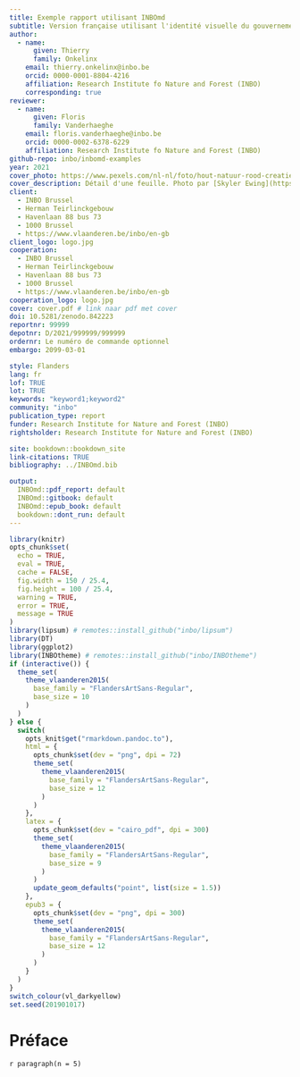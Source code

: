 ```yaml
--- 
title: Exemple rapport utilisant INBOmd
subtitle: Version française utilisant l'identité visuelle du gouvernement flamand
author: 
  - name:
      given: Thierry
      family: Onkelinx
    email: thierry.onkelinx@inbo.be
    orcid: 0000-0001-8804-4216
    affiliation: Research Institute fo Nature and Forest (INBO)
    corresponding: true
reviewer:
  - name:
      given: Floris
      family: Vanderhaeghe
    email: floris.vanderhaeghe@inbo.be
    orcid: 0000-0002-6378-6229
    affiliation: Research Institute fo Nature and Forest (INBO)
github-repo: inbo/inbomd-examples
year: 2021
cover_photo: https://www.pexels.com/nl-nl/foto/hout-natuur-rood-creatief-4599227
cover_description: Détail d'une feuille. Photo par [Skyler Ewing](https://www.pexels.com/nl-nl/@skyler-ewing-266953?utm_content=attributionCopyText&utm_medium=referral&utm_source=pexels) via [Pexels](https://www.pexels.com/nl-nl/foto/hout-natuur-rood-creatief-4599227/?utm_content=attributionCopyText&utm_medium=referral&utm_source=pexels)
client:
  - INBO Brussel
  - Herman Teirlinckgebouw
  - Havenlaan 88 bus 73
  - 1000 Brussel
  - https://www.vlaanderen.be/inbo/en-gb
client_logo: logo.jpg
cooperation:
  - INBO Brussel
  - Herman Teirlinckgebouw
  - Havenlaan 88 bus 73
  - 1000 Brussel
  - https://www.vlaanderen.be/inbo/en-gb
cooperation_logo: logo.jpg
cover: cover.pdf # link naar pdf met cover
doi: 10.5281/zenodo.842223
reportnr: 99999
depotnr: D/2021/999999/999999
ordernr: Le numéro de commande optionnel
embargo: 2099-03-01

style: Flanders
lang: fr
lof: TRUE
lot: TRUE
keywords: "keyword1;keyword2"
community: "inbo"
publication_type: report
funder: Research Institute for Nature and Forest (INBO)
rightsholder: Research Institute for Nature and Forest (INBO)

site: bookdown::bookdown_site
link-citations: TRUE
bibliography: ../INBOmd.bib

output:
  INBOmd::pdf_report: default
  INBOmd::gitbook: default
  INBOmd::epub_book: default
  bookdown::dont_run: default
---
```


```r
library(knitr)
opts_chunk$set(
  echo = TRUE, 
  eval = TRUE,
  cache = FALSE,
  fig.width = 150 / 25.4,
  fig.height = 100 / 25.4,
  warning = TRUE,
  error = TRUE,
  message = TRUE
)
library(lipsum) # remotes::install_github("inbo/lipsum")
library(DT)
library(ggplot2)
library(INBOtheme) # remotes::install_github("inbo/INBOtheme")
if (interactive()) {
  theme_set(
    theme_vlaanderen2015(
      base_family = "FlandersArtSans-Regular",
      base_size = 10
    )
  )
} else {
  switch(
    opts_knit$get("rmarkdown.pandoc.to"),
    html = {
      opts_chunk$set(dev = "png", dpi = 72)
      theme_set(
        theme_vlaanderen2015(
          base_family = "FlandersArtSans-Regular", 
          base_size = 12
        )
      )
    },
    latex = {
      opts_chunk$set(dev = "cairo_pdf", dpi = 300)
      theme_set(
        theme_vlaanderen2015(
          base_family = "FlandersArtSans-Regular", 
          base_size = 9
        )
      )
      update_geom_defaults("point", list(size = 1.5))
    },
    epub3 = {
      opts_chunk$set(dev = "png", dpi = 300)
      theme_set(
        theme_vlaanderen2015(
          base_family = "FlandersArtSans-Regular", 
          base_size = 12
        )
      )
    }
  )
}
switch_colour(vl_darkyellow)
set.seed(201901017)
```

# Préface {-}

`r paragraph(n = 5)`

